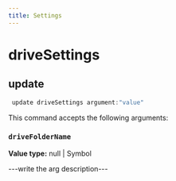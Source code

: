 ```yaml
---
title: Settings
---
```


# driveSettings

## update

```js filename="Terminal" copy
 update driveSettings argument:"value"
```

This command accepts the following arguments:

### `driveFolderName`
**Value type:** null | Symbol

---write the arg description---


